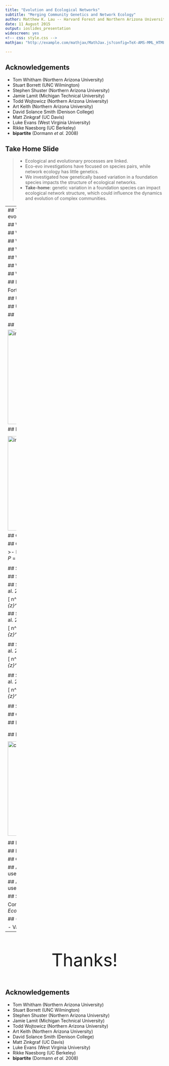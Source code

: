 ```yaml
---
title: "Evolution and Ecological Networks"
subtitle: "Merging Community Genetics and Network Ecology"
author: Matthew K. Lau -- Harvard Forest and Northern Arizona University
date: 11 August 2015
output: ioslides_presentation 
widescreen: yes
<!-- css: style.css -->
mathjax: "http://example.com/mathjax/MathJax.js?config=TeX-AMS-MML_HTMLorMML"

---
```


## Acknowledgements

- Tom Whitham (Northern Arizona University)
- Stuart Borrett (UNC Wilmington)
- Stephen Shuster (Northern Arizona University)
- Jamie Lamit (Michigan Technical University)
- Todd Wojtowicz (Northern Arizona University)
- Art Keith (Northern Arizona University)
- David Solance Smith (Denison College)
- Matt Zinkgraf (UC Davis)
- Luke Evans (West Virginia University)
- Rikke Naesborg (UC Berkeley)
- **bipartite** (Dormann *et al.* 2008)

## Take Home Slide

>- Ecological and evolutionary processes are linked.
- Eco-evo investigations have focused on species pairs, while network
  ecology has little genetics.
- We investigated how genetically based variation in a foundation
  species impacts the structure of ecological networks.
- **Take-home**: genetic variation in a foundation species can impact
  ecological network structure, which could influence the dynamics and
  evolution of complex communities.
  
----
## The interface of ecology and evolution
<div class="centered">
<img src="../docs/images/bailey2012.png" alt="Community genetics is important" width=650>
</div>
Bailey et al. 2012 *New Phytologist*



## Why study networks?

## Why study networks?
<div class="centered">
<img src="../docs/images/gator.png" alt="Alligator" width=600>
</div>


## Why study networks?
<div class="centered">
<img src="../docs/images/afs1.png" alt="Alligator" width=600>
</div>
Bondavalli and Ulanowicz 1999 *Ecosystems*

## Why study networks?
<div class="centered">
<img src="../docs/images/afs2.png" alt="Alligator" width=600>
</div>
Bondavalli and Ulanowicz 1999 *Ecosystems*

## Why study networks?
<div class="centered">
<img src="../docs/images/afs3.png" alt="Alligator" width=600>
</div>
Bondavalli and Ulanowicz 1999 *Ecosystems*

## Why study networks?
<div class="centered">
<img src="../docs/images/afs4.png" alt="Alligator" width=600>
</div>
Bondavalli and Ulanowicz 1999 *Ecosystems*

## Why study evolution of networks?
<div class="centered">
<img src="../docs/images/knight2005fig1.png" alt="Trophic cascades across ecosystems" width=600>
</div>
Knight et al. 2005 *Nature*

## Modularity
<div class="centered">
<img src="../docs/images/batroost.png" alt="utah from outerspace" width=550>
</div>

Fortuna *et al.* 2009 

## Utah from outer-space
<div class="centered">
<img src="../docs/images/utah.png" alt="utah from outerspace" width=800>
</div>

## Utah at ground-level
<div class="centered">
<img src="../docs/images/common.jpg" alt="common garden" width=800>
</div>

## 
<div class="columns-2">
<img src="../docs/images/cottonwood2.jpg" alt="cottonwood tree" width=300>

</div>

## 
<div class="columns-2">
<img src="../docs/images/cottonwood2.jpg" alt="cottonwood tree" width=300>

<img src="../docs/images/insects.jpg" alt="insects" width=300>
</div>

## Keith et al. 2010 *Ecology*

<div class="columns-2">
<img src="../docs/images/cottonwood2.jpg" alt="cottonwood tree" width=300>

<img src="../docs/images/insects.jpg" alt="insects" width=300>
</div>


## Genotype-Species Network
<div class="centered">
<img src="../docs/images/gsn1.png" alt="Figure 1. Cottonwood genotype
and arthropod species network" width=200>
</div>
<sub>Lau et al. (submitted *Ecology*)</sub>

## Genotype-Species Network
<div class="columns-2">
<img src="../docs/images/gsn1.png" alt="Figure 1. Cottonwood genotype
and arthropod species network" width=200>

>- Modular network structure (*z* =3.82, *P* = 0.038)

</div>
<sub>Lau et al. (submitted *Ecology*)</sub>

## Simulated communities

## Simulated communities
<div class="centered">
**Warning - Math!**
</div>

## Simulated communities
Shuster et al. 2006

\[ n^{*}_{ij} = K [1 - \frac{\gamma}{2} \sigma^2_{z_{ij}} - \frac{\gamma}{2} (\theta_i - \bar{z}^{*}_{ij})] + E_{n_{ij}}
\]

## Simulated communities
Shuster et al. 2006

\[ n^{*}_{ij} = K [1 - \frac{\gamma}{2} \sigma^2_{z_{ij}} - \frac{\gamma}{2} (\theta_i - \bar{z}^{*}_{ij})] + E_{n_{ij}}
\]

<div class="centered">
<div class="columns-3">
<img src="../docs/images/leaf.jpg" alt="leaf" width=200>
</div>
</div>

## Simulated communities
Shuster et al. 2006

\[ n^{*}_{ij} = K [1 - \frac{\gamma}{2} \sigma^2_{z_{ij}} - \frac{\gamma}{2} (\theta_i - \bar{z}^{*}_{ij})] + E_{n_{ij}}
\]

<div class="centered">
<div class="columns-3">
<img src="../docs/images/leaf.jpg" alt="leaf" width=200>
<img src="../docs/images/proboscis.jpg" alt="insect proboscis" width=200>
</div>
</div>

## Simulated communities
Shuster et al. 2006

\[ n^{*}_{ij} = K [1 - \frac{\gamma}{2} \sigma^2_{z_{ij}} - \frac{\gamma}{2} (\theta_i - \bar{z}^{*}_{ij})] + E_{n_{ij}}
\]

<div class="centered">
<img src="../docs/images/insects.jpg" alt="insects" width=200>
</div>

## Simulated communities
<div class="centered">
<div class="columns-1">
<img src="../docs/images/gsn2.png" alt="Figure 2. simulations" width=800>
</div>
</div>
<sub>Lau et al. (submitted *Ecology*)</sub>


## Genotypes -> network structure
<div class="centered">
<div class="columns-1">
<img src="../docs/images/gsn4.png" alt="Figure 3. simulations zoomed" width=500>
</div>
</div>
<sub>Lau et al. (submitted *Ecology*)</sub>

## Lichen Interaction Networks

<div class="columns-2">
<img src="../docs/images/cottonwood2.jpg" alt="cottonwood tree" width=300>


</div>

## Lichen Interaction Networks

<div class="columns-2">
<img src="../docs/images/cottonwood2.jpg" alt="cottonwood tree" width=300>

<img src="../docs/images/barklichen.jpg" alt="cottonwood tree" width=300>
</div>


<!-- ## Lichen - Garden and Wild -->
<!-- <div class="centered"> -->
<!-- <img src="../docs/images/lcn1.png" alt="Figure 1. Genotypic variation -->
<!-- generates interaction network structure" width=600> -->
<!-- </div> -->
<!-- <sub>Lau et al. (In Prep)</sub> -->


## Lichen - Garden and Wild
<div class="centered">
<img src="../docs/images/lcn3.png" alt="Figure 2. Genotypic variation
generates interaction network structure" width=800>
</div>
<sub>Lau et al. (In Prep)</sub>

## Lichen - Garden and Wild
<div class="centered">
<img src="../docs/images/lcn2.png" alt="Figure 3. Genotypic variation
generates interaction network structure" width=700>
</div>
<sub>Lau et al. (In Prep)</sub>

## Conclusions


## All models are wrong: some are useful...
<div class="centered">
<img src="../docs/images/darwin2.jpg" alt="darwin" width=300>
</div>


## All models are wrong: some are useful, some are not.
<div class="centered">
<img src="../docs/images/darwin1.jpg" alt="darwin" width=600>
</div>

## Selection: Impacts on Networks
<div class="centered">
<img src="../docs/images/connorhartl.png" alt="modes of selection" width=700>
</div>

Connor & Hartl 2004 *A Primer of Ecological Genetics*

## (Human)-Assisted Evolution
<div class="centered">
<img src="../docs/images/assisted_evolution.jpg" alt="assisted evolution" width=800>
</div>

- Van Oppen et al. 2015 *PNAS*

----
<div style="font-size: 400%; text-align:center">
Thanks!
</div>


## Acknowledgements

- Tom Whitham (Northern Arizona University)
- Stuart Borrett (UNC Wilmington)
- Stephen Shuster (Northern Arizona University)
- Jamie Lamit (Michigan Technical University)
- Todd Wojtowicz (Northern Arizona University)
- Art Keith (Northern Arizona University)
- David Solance Smith (Denison College)
- Matt Zinkgraf (UC Davis)
- Luke Evans (West Virginia University)
- Rikke Naesborg (UC Berkeley)
- **bipartite** (Dormann *et al.* 2008)
